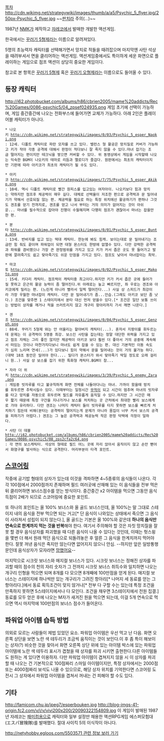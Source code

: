 [[목차]]
http://cdn.wikimg.net/strategywiki/images/thumb/a/a5/Psychic_5_flyer.jpg/250px-Psychic_5_flyer.jpg
~~[[판치라]] 주의(...)~~

{{{#!html
<object width="420" height="315"><param name="movie" value="http://www.youtube.com/v/8KlLTlFyDkQ?version=3&amp;hl=ko_KR"></param><param name="allowFullScreen" value="true"></param><param name="allowscriptaccess" value="always"></param><embed src="http://www.youtube.com/v/8KlLTlFyDkQ?version=3&amp;hl=ko_KR" type="application/x-shockwave-flash" width="420" height="315" allowscriptaccess="always" allowfullscreen="true"></embed></object>
}}}

1987년 [[NMK]]가 제작하고 [[자레코]]에서 발매한 개발한 액션게임.

한국에서는 [[꾸러기 5형제]]라는 이름으로 알려져있다.

5명의 초능력자 캐릭터를 선택해가면서 망치로 적들을 때려잡으며 마지막엔 사탄 석상을 때려부셔서 면을 클리어하는 액션게임. 액션게임중에서도 특이하게 세운 화면으로 플레이하는 게임으로 점프 액션이 상당히 중요한 게임이다.

참고로 본 항목은 [[꾸러기 5형제]] 혹은 [[꾸러기 오형제]]라는 이름으로도 들어올 수 있다.

== 등장 캐릭터 ==
http://i62.photobucket.com/albums/h86/cbrien2005/mame%20addicts/Rec%20Games/0086-psychic5/04_zpsef024935.png
게임 초기에 선택이 가능하며, 게임 중간중간에 나오는 전화부스에 들어가면 교체가 가능하다. 아래 2인은 플레이어블 캐릭터가 아니다.

 * 나오키 http://cdn.wikimg.net/strategywiki/images/0/03/Psychic_5_esper_Naoki.png
 : 12세. 디폴트 캐릭터로 파란 모자를 쓰고 있다. 밸런스 형 활공은 망치질로 커버가 가능하고 키가 작아 각종 공격에 대해서 판정이 적다보니 잘 죽지 않을 수 있다.마녀 잡기는 조금 떨어지는 편이지만 테크닉을 쌓으면 커버할 수 있다. 위 동영상에서 게임을 시작할때 나오는 익숙한 BGM이 나오키의 테마로 리듬과 멜로디가 즐겁다. 원판에서는 최초의 캐릭터이지만 기판에 따라 아키코가 최초의 캐릭터가 될 수도 있다.

 * 아키코 http://cdn.wikimg.net/strategywiki/images/7/75/Psychic_5_esper_Akiko.png
 : 10세. 역시 디폴트 캐릭터로 빨간 원피스를 입고있는 여자아이. 나오키보다 힘과 망치는 약하지만 점프후 체공력이 매우 길다. 대체로 선택율이 저조한 편으로 공격력과 문 밀어내기가 약해서 선호되질 않는 편. 체공력을 필요로 하는 특정 위치에선 활공하기가 편하나 그것도 겐조를 얻기 전까지로, 겐조를 얻고 나서 부터는 거의 의미가 없어지는 것이 아쉬운... 마녀를 필수적으로 잡아야 진행이 수월해지며 다행히 점프가 괜찮아서 마녀는 잡을만한 편.

 * 분타 http://cdn.wikimg.net/strategywiki/images/0/01/Psychic_5_esper_Bunta.png
 : 13세. 반바지를 입고 있는 떡대 캐릭터. 한눈에 봐도 힘캐. 보이는대로 문 밀어내기는 조금만 힘 줘도 끝이며 파워업이 되면 대형 몬스터도 한방에 없앨수 있다. 다만 강력한 공격력과 파워를 겸비했으나 가장 큰 판정범위를 가지고 있고 키가 커서 좁은 곳도 못 들어가고 발판에 깔려죽기도 쉽고 맞아죽기도 쉬운 단점을 가지고 있다. 점프도 낮아서 마녀잡이는 최악.

 * 마코토 http://cdn.wikimg.net/strategywiki/images/0/02/Psychic_5_esper_Makoto.png
 : 15세. 키다리 캐릭터. 점프력이 캐릭터중 최고이다.하지만 키가 커서 좁은 곳에 들어가질 못하고 은근히 활공 능력이 좀 떨어진다.위 아래로는 높고 빠르지만, 좌 우로는 겐조와 아키코에게 밀리는 편. (느린게 아니라 빨라서 일찍 떨어진다...) 사실 상 스피드가 최강이라 가장 우월한 마녀잡이 캐릭터. 다만 문 밀어내기가 좀...안습.(그래도 아키코 보단 좀 낫다.) 조건을 맞추면 1 스테이지에서 분타 대신 먼저 얻을수 있다.[* 조건은 일단 보통 쓰이는 방법이 상자를 깨거나 적을 쓰러트리지 않고 개구리 항아리까지 가서 깨면 나온다.]

 * 겐조 http://cdn.wikimg.net/strategywiki/images/0/04/Psychic_5_esper_Genzoh.png
 : 88세. 꾸러기 5형제 와는 안 어울리는 할아버지 캐릭터(...). 혼자서 지팡이를 휘두르는데 문제는 이 공격력이 5명중 최강. 보스인 사탄을 잡는데는 정말 대단한 위력을 가지고 있고 점프 자체는 그리 좋진 않지만 체공력이 아키코 보다 훨씬 더 좋아서 거의 공중에 계속해서 떠있는 것이나 마찬가지다보니 마녀도 쉽게 잡을 수 있는 편. 대신 기본적인 이동 속도가 심히 느리며 연세(...)가 있다보니 힘이 약해서 문을 밀어내는 것이 거의 불가능 하다.(대략 18초 동안은 밀어야 한다.... 밀다가 몬스터가 와서 맞아죽기 딱일 정도로 오래 걸리니 원..) 사실 상 보스를 잡기 위한 특화형 캐릭터.BGM이 참...


 * 자라 더 위치 http://cdn.wikimg.net/strategywiki/images/3/39/Psychic_5_enemy_Zara.png
 : 게임중 빗자루를 타고 불규칙하게 화면 전체를 나돌아다니는 마녀. 가까이 왔을때 망치를 휘두르면 추락시킬수 있다. 이때부터는 일정시간 [[무적]]이 되고 시간이 멈추며 마녀의 빗자루를 타고 망치를 자동으로 휘두르며 필드를 자유롭게 움직일 수 있다.하지만 그 시간은 매우 짧기 때문에 특정 구간을 지나가거나 보스를 처치하는 곳 근처에서 최대한 빨리 보스에게로 가야 유리하다. 다만 겐조는 나머지 캐릭터 들이 빗자루를 타지 못하면 보스를 빠르게 처치하기 힘든데 비해(분타는 공격력이 떨어지는게 문제가 아니라 몸집이 너무 커서 보스의 공격을 피하기가 어렵다.) 겐조는 그 높은 공격력과 체공능력 작은 판정 덕택에 걱정이 덜하다.  

 * 사탄 더 데블 
 http://i62.photobucket.com/albums/h86/cbrien2005/mame%20addicts/Rec%20Games/0086-psychic5/08_zps2cfa2c64.png
 : 각 면의 보스캐릭터. 석상의 형태로 필드 어느 곳에 자리 앉아서 움직이지 않고 손만 뻗어서 화염구를 발사하는 식으로 공격한다. 머리부분이 타격 포인트.

== [[스코어링]] ==
작중에 공기밥 형태의 상자가 있는데 이것을 격파하면 4~5종류의 음식들이 나온다. 각각 100점에서 2000점까지 존재하며 필드 여러곳에 산재해 있는 이 음식들을 전부 먹은뒤 클리어하면 보너스점수를 얻는 방식이다. 중간중간 x2 아이템을 먹으면 그동안 음식 득점이 2배가 되므로 스코어링에 중요한 포인트. 

또 하나의 포인트는 올 100% 보너스와 올 골드 보너스인데, 올 100%는 말 그대로 스테이지 내의 음식을 전부 먹으면 되는 거고[* 단 음식이 나와있는 상태에서 죽으면 그 음식이 사라져서 성립이 되지 않는다.], 올 골드는 기본은 올 100%와 같은데 '''하나의 음식만 연속으로 한계까지 먹는 것을 반복'''해야 한다. 여기서 주의해야 할 것은 자칫 망치질을 잘못 할 경우 음식상자를 파괴했을 때 다른 음식이 나올 수 있다는 것인데, 이때는 헛스윙을 몇번 더 해서 원래 먹던 음식으로 되돌려놓은 후 얼른 그 음식을 한계치까지 먹어야 한다. 잘못 꺼낸 음식은 죽지만 않는다면 없어지지 않으니 안심. --하지만 앞은 일방통행 문인데 음식상자가 모자라면 [[망했어요]]--

마지막으로 시크릿 보너스와 매지컬 보너스가 있다. 시크릿 보너스는 정해진 상자를 파괴할 때의 점수의 천의 자리 숫자가 그 전까지 시크릿 보너스 취득수와 일치하면 나오는 개구리 인형을 먹으면 되며 8개를 다 모으면 8개째에 100만점을 얻게 된다. 매지컬 보너스는 스테이지에 하나씩만 있는 개구리가 그려진 항아리[* 나머지 세 동료를 얻는 그 항아리다.]에서 동료 획득조건이 맞지 않거나[* 전부 다 구할 수는 있는데 특정 조건을 만족하지 못하면 5스테이지에서나 다 모인다. 조건을 채우면 3스테이지에서 전원 집결.] 동료를 모두 얻은 후에 나오는 M자가 새겨진 원을 먹으면 되는데, 이걸 5개 연속으로 먹으면 역시 마지막에 100만점의 보너스 점수가 들어온다.

== 파워업 아이템 습득 방법 ==
의외로 모르는 사람들이 제법 있었던 요소. 파워업 아이템은 우선 먹고 난 다음. 화면 오른쪽 상단을 보면 노란 색 테두리가 조금씩 움직이는 것이 보인다.이 후 좀 특이 해보이는 상자(?) 비슷한 것을 찾아서 화면 오른쪽 상단 위에 있는 아이템 박스에 있는 파워업 아이템에 노란 색 테두리 표시가 겹쳤을 때 상자를 파괴 시키면 출현한다.다른 아이템들도 원하는 게 있다면 이용하자. 다만 파워업 아이템이 겹쳐지지 않을 시 이 상자를 파괴할 때 나오는 건 기본적으로 100점짜리 스마일 아이템이지만, 특정 상자에서는 2000점 또는 4000점짜리 보석도 나올 수 있으므로, 해당 상자 위치를 기억한다면 스코어링 도전시 그 상자에서 파워업 아이템을 겹쳐서 꺼내는 건 피해야 할 수도 있다.

== 기타 ==
http://famicom.chu.jp/jpeg7/esperbouken.jpg
http://blog-imgs-41-origin.fc2.com/v/i/v/vivi200x200/20090322154809.jpg
이 게임이 발매된 1987년 자레코는 [[패미컴]]용으로 캐릭터와 일부 설정만 채용한 액션RPG게임 에스퍼모험대(エスパ冒険隊)를 발매했다. 절대 사이킥 5의 이식작이 아니다.

[[http://netyhobby.egloos.com/5503571 관련 정보 보러 가기]] 
